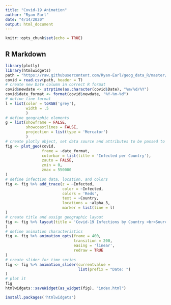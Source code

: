---
title: "Covid-19 Animation"
author: "Ryan Earl"
date: "4/14/2020"
output: html_document
---

```{r setup, include=FALSE}
knitr::opts_chunk$set(echo = TRUE)
```

## R Markdown


```{r}
library(plotly)
library(htmlwidgets)
path = "https://raw.githubusercontent.com/Ryan-Earl/geog_data_R/master/cv_19.csv"
covid = read.csv(path, header = T)
# create new Date column in correct R format
covid$newdate <- strptime(as.character(covid$Date), "%m/%d/%Y")
covid$date_format <- format(covid$newdate, "%Y-%m-%d")
# define line format
l = list(color = toRGB('grey'),
         width = .5
         )
# define geographic elements
g = list(showframe = FALSE,
         showcoastlines = FALSE,
         projection = list(type = 'Mercator')
         )
# create plotly object, set data source and attributes to be passed to plotly object
fig <- plot_geo(covid, 
                frame = ~date_format,
                colorbar = list(title = 'Infected per Country'),
                zauto = FALSE,
                zmin = 0,
                zmax = 550000
)
# define infection data, location, and colors
fig <- fig %>% add_trace(z = ~Infected,
                         color = ~Infected,
                         colors = 'Reds',
                         text = ~Country,
                         locations = ~alpha_3,
                         marker = list(line = l)
)
# create title and assign geographic layout
fig <- fig %>% layout(title = 'Covid-19 Infections by Country <br>Source: <a href="https://github.com/CSSEGISandData/COVID-19">John Hopkins University</a><br><sup>Author: Ryan Earl</sup>',geo = g
)
# define animation characteristics
fig <- fig %>% animation_opts(frame = 400,
                              transition = 200,
                              easing = 'linear',
                              redraw = TRUE
)
# create slider for time series
fig <- fig %>% animation_slider(currentvalue =
                                list(prefix = "Date: ")
)
# plot it
fig
htmlwidgets::saveWidget(as_widget(fig), "index.html")
```
```{r}
install.packages('htmlwidgets')
```